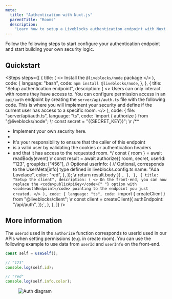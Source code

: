 ```yaml
---
meta:
  title: "Authentication with Nuxt.js"
  parentTitle: "Rooms"
  description:
    "Learn how to setup a Liveblocks authentication endpoint with Nuxt.js"
---
```


Follow the following steps to start configure your authentication endpoint and
start building your own security logic.

## Quickstart

<Steps
  steps={[
    {
      title: (
        <>
          Install the <code>@liveblocks/node</code> package
        </>
      ),
      code: {
        language: "bash",
        code: `npm install @liveblocks/node`,
      },
    },
    {
      title: "Setup authentication endpoint",
      description: (
        <>
          Users can only interact with rooms they have access to. You can
          configure permission access in an <code>api/auth</code> endpoint by
          creating the <code>server/api/auth.ts</code> file with the following
          code. This is where you will implement your security and define if the
          current user has access to a specific room.
        </>
      ),
      code: {
        file: "server/api/auth.ts",
        language: "ts",
        code: `import { authorize } from "@liveblocks/node";
\r
const secret = "{{SECRET_KEY}}";
\r
  /**
   * Implement your own security here.
   *
   * It's your responsibility to ensure that the caller of this endpoint
   * is a valid user by validating the cookies or authentication headers
   * and that it has access to the requested room.
   */
  const { room } = await readBody(event)
\r
  const result = await authorize({
    room,
    secret,
    userId: "123",
    groupIds: ["456"], // Optional
    userInfo: {
      // Optional, corresponds to the UserMeta[info] type defined in liveblocks.config.ts
      name: "Ada Lovelace",
      color: "red",
    },
  });
\r
  return result.body
})
`,
      },
    },
    {
      title: "Setup the client",
      description: (
        <>
          On the front-end, you can now replace the <code>publicApiKey</code>{" "}
          option with <code>authEndpoint</code> pointing to the endpoint you
          just created.
        </>
      ),
      code: {
        language: "ts",
        code: `import { createClient } from "@liveblocks/client";
\r
const client = createClient({
  authEndpoint: "/api/auth",
});`,
      },
    },
  ]}
/>

## More information

The `userId` used in the `authorize` function corresponds to userId used in our
APIs when setting permissions (e.g. in create room). You can use the following
example to use data from `userId` and `userInfo` on the front-end.

```ts
const self = useSelf();

// "123"
console.log(self.id);

// "red"
console.log(self.info.color);
```

<Figure>
  <Image
    src="/assets/auth-diagram.png"
    alt="Auth diagram"
    width={768}
    height={576}
  />
</Figure>

